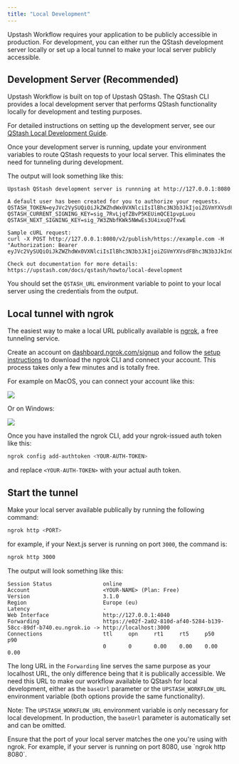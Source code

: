 ```yaml
---
title: "Local Development"
---
```


Upstash Workflow requires your application to be publicly accessible in production. 
For development, you can either run the QStash development server locally or set up a local tunnel to make your local server publicly accessible.

## Development Server (Recommended)

Upstash Workflow is built on top of Upstash QStash. 
The QStash CLI provides a local development server that performs QStash functionality locally for development and testing purposes.

For detailed instructions on setting up the development server, see our [QStash Local Development Guide](/qstash/howto/local-development).

Once your development server is running, update your environment variables to route QStash requests to your local server. 
This eliminates the need for tunneling during development.

The output will look something like this:

```plaintext
Upstash QStash development server is runnning at http://127.0.0.1:8080

A default user has been created for you to authorize your requests.
QSTASH_TOKEN=eyJVc2VySUQiOiJkZWZhdWx0VXNlciIsIlBhc3N3b3JkIjoiZGVmYXVsdFBhc3N3b3JkIn0=
QSTASH_CURRENT_SIGNING_KEY=sig_7RvLjqfZBvP5KEUimQCE1pvpLuou
QSTASH_NEXT_SIGNING_KEY=sig_7W3ZNbfKWk5NWwEs3U4ixuQ7fxwE

Sample cURL request:
curl -X POST http://127.0.0.1:8080/v2/publish/https://example.com -H "Authorization: Bearer eyJVc2VySUQiOiJkZWZhdWx0VXNlciIsIlBhc3N3b3JkIjoiZGVmYXVsdFBhc3N3b3JkIn0="

Check out documentation for more details:
https://upstash.com/docs/qstash/howto/local-development
```

You should set the `QSTASH_URL` environment variable to point to your local server using the credentials from the output.

## Local tunnel with ngrok

The easiest way to make a local URL publically available is [ngrok](https://ngrok.com), a free tunneling service.

Create an account on [dashboard.ngrok.com/signup](https://dashboard.ngrok.com/signup) and follow the [setup instructions](https://dashboard.ngrok.com/get-started/setup) to download the ngrok CLI and connect your account. This process takes only a few minutes and is totally free.

For example on MacOS, you can connect your account like this:

<Frame>
  <img src="/img/qstash-workflow/ngrok_mac_setup.png" />
</Frame>

Or on Windows:

<Frame>
  <img src="/img/qstash-workflow/ngrok_windows_setup.png" />
</Frame>

Once you have installed the ngrok CLI, add your ngrok-issued auth token like this:

```bash Terminal
ngrok config add-authtoken <YOUR-AUTH-TOKEN>
```

and replace `<YOUR-AUTH-TOKEN>` with your actual auth token.

## Start the tunnel

Make your local server available publically by running the following command:

```bash
ngrok http <PORT>
```

for example, if your Next.js server is running on port `3000`, the command is:

```bash
ngrok http 3000
```

The output will look something like this:

```plaintext
Session Status                online
Account                       <YOUR-NAME> (Plan: Free)
Version                       3.1.0
Region                        Europe (eu)
Latency                       -
Web Interface                 http://127.0.0.1:4040
Forwarding                    https://e02f-2a02-810d-af40-5284-b139-58cc-89df-b740.eu.ngrok.io -> http://localhost:3000
Connections                   ttl     opn     rt1     rt5     p50     p90
                              0       0       0.00    0.00    0.00    0.00
```

The long URL in the `Forwarding` line serves the same purpose as your localhost URL, the only difference being that it is publically accessible. We need this URL to make our workflow available to QStash for local development, either as the `baseUrl` parameter or the `UPSTASH_WORKFLOW_URL` environment variable (both options provide the same functionality).

Note: The `UPSTASH_WORKFLOW_URL` environment variable is only necessary for local development. In production, the `baseUrl` parameter is automatically set and can be omitted.

<Tip>
  Ensure that the port of your local server matches the one you're using with ngrok. For example, if your server is
  running on port 8080, use `ngrok http 8080`.
</Tip>
